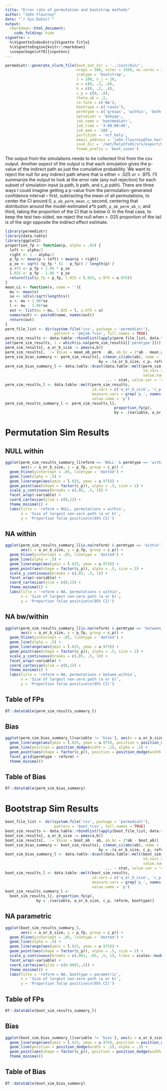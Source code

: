 ```yaml
---
title: "Error rate of permutation and bootstrap methods"
author: "John Flournoy"
date: "`r Sys.Date()`"
output: 
  rmarkdown::html_document:
    code_folding: hide
vignette: >
  %\VignetteIndexEntry{Vignette Title}
  %\VignetteEngine{knitr::rmarkdown}
  \usepackage[utf8]{inputenc}
---
```


```r
permediatr::generate_slurm_file(bash_out_dir = '../inst/bin/', 
                                nreps = 500, niter = 2500, mc.cores = 24,
                                simtype = 'bootstrap',
                                J = 100, n_j = 10,
                                a = c(0, .2, .8),
                                b = c(0, .2, .8),
                                c_p = c(0, .8),
                                theta_ab = .2,
                                re.form = c('NA'), 
                                boottype = c('cases'),
                                permtype = c('groups', 'within', 'both'),
                                optimizer = 'bobyqa',
                                job_name = 'bootmediatr',
                                job_time = '3-00:00:00',
                                job_mem = '10G', 
                                partition = 'ncf_holy', 
                                email_address = 'john_flournoy@fas.harvard.edu', 
                                save_dir = '/net/holynfs01/srv/export/mclaughlin/share_root/users/jflournoy/data/boot',
                                fname_prefix = 'boot_cases')
```

The output from the simulations needs to be collected first from the csv output. Another aspect of the output is that each simulation gives the p-value of the indirect path as just the cumulative probability. We want to reject the null for any indirect path where that is either < .025 or > .975. I'll summarize the output to look at the error rate (any null rejection) for each subset of simulation input (a path, b path, and c_p path). There are three ways I could imagine getting a p-value from the permutation-generated confidence interval -- first, subtracting the mean of all permutations, to center the CI around 0, `p_ab_perm_mean_c`; second, centering that distribution around the model-estimated a*b path, `p_ab_perm_ab_c`; and third, taking the proportion of the CI that is below 0. In the final case, to keep the test two-sided, we reject the null when > .025 proportion of the tail is of the sign opposite the indirect effect estimate.

```r
library(permediatr)
library(data.table)
library(ggplot2)
proportion_fp <- function(p, alpha = .05) {
  left <- alpha/2
  right <- 1 - alpha/2
  p_fp <- mean(p < left) + mean(p > right)
  p_se <- sqrt( (p_fp * (1 - p_fp)) / length(p) )
  u.975 <- p_fp + 1.96 * p_se
  l.025 <- p_fp - 1.96 * p_se
  return(list(p_fp = p_fp, l.025 = l.025, u.975 = u.975))
}
mean_ci <- function(v, name = ''){
  mu <- mean(v)
  se <- sd(v)/sqrt(length(v))
  u <- mu + 1.96*se
  l <- mu - 1.96*se
  out <- list(mu = mu, l.025 = l, u.975 = u)
  names(out) <- paste0(name, names(out))
  return(out)
}
perm_file_list <- dir(system.file('csv', package = 'permediatr'), 
                      pattern = 'pmjob.*csv', full.names = TRUE)
perm_sim_results <- data.table::rbindlist(lapply(perm_file_list, data.table::fread), fill = TRUE)
set(perm_sim_results, i = which(is.na(perm_sim_results[['permtype']])), j = 'permtype', 'within')
perm_sim_results[, a_or_b_size := pmax(a,b)]
perm_sim_results[, `:=`(bias = mean_ab_perm - ab, ab_bc = 2*ab - mean_ab_perm)]
perm_sim_bias_summary <- perm_sim_results[, c(mean_ci(abs(ab), name = 'ab_'), mean_ci(abs(ab_bc), name = 'abbc_'), mean_ci(abs(bias), name = 'bias_')),
                                          by = .(a_or_b_size, c_p, reform, permtype)]
perm_sim_bias_summary_l <- data.table::dcast(data.table::melt(perm_sim_bias_summary,
                                                              id.vars = c(c('a_or_b_size', 'c_p', 'reform', 'permtype')),
                                                              value.name = 'value')[, c('variable', 'stat') := tstrsplit(variable, "_", fixed=TRUE)],
                                             ... ~ stat, value.var = 'value')
perm_sim_results_l <- data.table::melt(perm_sim_results, 
                                       id.vars = c('a_or_b_size', 'c_p', 'reform', 'permtype'),
                                       measure.vars = grep('p_', names(perm_sim_results), value = T), 
                                       value.name = 'p')
perm_sim_results_summary_l <- perm_sim_results_l[, 
                                                 proportion_fp(p), 
                                                 by = .(variable, a_or_b_size, c_p, reform, permtype)]
```

# Permutation Sim Results {.tabset}

## NULL within

```r
ggplot(perm_sim_results_summary_l[reform == 'NULL' & permtype == 'within'], 
       aes(x = a_or_b_size, y = p_fp, group = c_p)) +
  geom_hline(yintercept = .05, linetype = 'dotted') +
  geom_line(alpha = .5) +
  geom_linerange(aes(ymin = l.025, ymax = u.975)) + 
  geom_point(aes(shape = factor(c_p)), alpha = .5, size = 2) + 
  scale_y_continuous(breaks = c(.05, .5, 1)) +
  facet_wrap(~variable) +
  coord_cartesian(ylim = c(0,1)) +
  theme_minimal() +
  labs(title = 'reform = NULL, permutations = within',
       x = 'Size of largest non-zero path (a or b)',
       y = 'Proportion false positive\n(95% CI)')
```

## NA within

```r
ggplot(perm_sim_results_summary_l[is.na(reform) & permtype == 'within'], 
       aes(x = a_or_b_size, y = p_fp, group = c_p)) +
  geom_hline(yintercept = .05, linetype = 'dotted') +
  geom_line(alpha = .5) +
  geom_linerange(aes(ymin = l.025, ymax = u.975)) + 
  geom_point(aes(shape = factor(c_p)), alpha = .5, size = 2) + 
  scale_y_continuous(breaks = c(.05, .5, 1)) +
  facet_wrap(~variable) +
  coord_cartesian(ylim = c(0,1)) +
  theme_minimal() +
  labs(title = 'reform = NA, permutations = within',
       x = 'Size of largest non-zero path (a or b)',
       y = 'Proportion false positive\n(95% CI)')
```

## NA bw/within

```r
ggplot(perm_sim_results_summary_l[is.na(reform) & permtype == 'between_within'], 
       aes(x = a_or_b_size, y = p_fp, group = c_p)) +
  geom_hline(yintercept = .05, linetype = 'dotted') +
  geom_line(alpha = .5) +
  geom_linerange(aes(ymin = l.025, ymax = u.975)) + 
  geom_point(aes(shape = factor(c_p)), alpha = .5, size = 2) + 
  scale_y_continuous(breaks = c(.05, .5, 1)) +
  facet_wrap(~variable) +
  coord_cartesian(ylim = c(0,1)) +
  theme_minimal() +
  labs(title = 'reform = NA, permutations = betwee_within',
       x = 'Size of largest non-zero path (a or b)',
       y = 'Proportion false positive\n(95% CI)')
```

## Table of FPs

```r
DT::datatable(perm_sim_results_summary_l)
```

## Bias

```r
ggplot(perm_sim_bias_summary_l[variable != 'bias'], aes(x = a_or_b_size, y = mu, group = interaction(variable, c_p), color = factor(variable))) + 
  geom_linerange(aes(ymin = l.025, ymax = u.975), position = position_dodge(width = .1)) + 
  geom_line(position = position_dodge(width = .1), alpha = .5) +
  geom_point(aes(shape = factor(c_p)), position = position_dodge(width = .1)) + 
  facet_grid(permtype ~ reform) +
  theme_minimal()
```

## Table of Bias

```r
DT::datatable(perm_sim_bias_summary)
```

# Bootstrap Sim Results {.tabset}

```r
boot_file_list <- dir(system.file('csv', package = 'permediatr'), 
                      pattern = 'boot.*csv', full.names = TRUE)
boot_sim_results <- data.table::rbindlist(lapply(boot_file_list, data.table::fread), fill = TRUE)
boot_sim_results[, a_or_b_size := pmax(a,b)]
boot_sim_results[, `:=`(bias = boot_ab - ab, ab_bc = 2*ab - boot_ab)]
boot_sim_bias_summary <- boot_sim_results[, c(mean_ci(abs(ab), name = 'ab_'), mean_ci(abs(ab_bc), name = 'abbc_'), mean_ci(abs(bias), name = 'bias_')),
                                          by = .(a_or_b_size, c_p, reform, boottype)]
boot_sim_bias_summary_l <- data.table::dcast(data.table::melt(boot_sim_bias_summary,
                                                              id.vars = c(c('a_or_b_size', 'c_p', 'reform', 'boottype')),
                                                              value.name = 'value')[, c('variable', 'stat') := tstrsplit(variable, "_", fixed=TRUE)],
                                             ... ~ stat, value.var = 'value')
boot_sim_results_l <- data.table::melt(boot_sim_results, 
                                       id.vars = c('a_or_b_size', 'c_p', 'reform', 'boottype'),
                                       measure.vars = grep('p_', names(boot_sim_results), value = T), 
                                       value.name = 'p')
boot_sim_results_summary_l <- 
  boot_sim_results_l[, proportion_fp(p), 
              by = .(variable, a_or_b_size, c_p, reform, boottype)]
```

## NA parametric

```r
ggplot(boot_sim_results_summary_l, 
       aes(x = a_or_b_size, y = p_fp, group = c_p)) +
  geom_hline(yintercept = .05, linetype = 'dotted') +
  geom_line(alpha = .5) +
  geom_linerange(aes(ymin = l.025, ymax = u.975)) + 
  geom_point(aes(shape = factor(c_p)), alpha = .5, size = 2) + 
  scale_y_continuous(breaks = c(.001, .05, .5, 1), trans = scales::modulus_trans(-7, offset = 1)) +
  facet_wrap(~variable) +
  coord_cartesian(ylim = c(0.0001,.5)) +
  theme_minimal() +
  labs(title = 'reform = NA, boottype = parametric',
       x = 'Size of largest non-zero path (a or b)',
       y = 'Proportion false positive\n(95% CI)')
```

## Table of FPs

```r
DT::datatable(boot_sim_results_summary_l)
```

## Bias

```r
ggplot(boot_sim_bias_summary_l[variable != 'bias'], aes(x = a_or_b_size, y = mu, group = interaction(variable, c_p), color = factor(variable))) + 
  geom_linerange(aes(ymin = l.025, ymax = u.975), position = position_dodge(width = .1)) + 
  geom_line(position = position_dodge(width = .1), alpha = .5) +
  geom_point(aes(shape = factor(c_p)), position = position_dodge(width = .1)) + 
  theme_minimal()
```

## Table of Bias

```r
DT::datatable(boot_sim_bias_summary)
```
